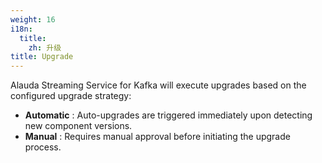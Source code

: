 ```yaml
---
weight: 16
i18n:
  title:
    zh: 升级
title: Upgrade
---
```


Alauda Streaming Service for Kafka will execute upgrades based on the configured upgrade strategy:

* **Automatic** : Auto-upgrades are triggered immediately upon detecting new component versions.
* **Manual** : Requires manual approval before initiating the upgrade process.
